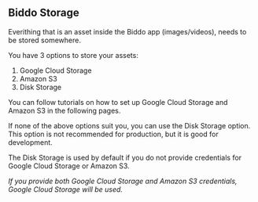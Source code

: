 
## Biddo Storage

Everithing that is an asset inside the Biddo app (images/videos), needs to be stored somewhere.

You have 3 options to store your assets:
1. Google Cloud Storage
2. Amazon S3
3. Disk Storage

You can follow tutorials on how to set up Google Cloud Storage and Amazon S3 in the following pages.

If none of the above options suit you, you can use the Disk Storage option. This option is not recommended for production, but it is good for development.

The Disk Storage is used by default if you do not provide credentials for Google Cloud Storage or Amazon S3.

*If you provide both Google Cloud Storage and Amazon S3 credentials, Google Cloud Storage will be used.*